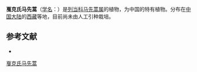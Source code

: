 {{Speciesbox
| name = 戛克氏马先蒿
| status = 
| status_system = 
| image =
| genus = Pedicularis
| species = garckeana
| authority = Prain.
}}

'''戛克氏马先蒿'''（[[学名|学名]]：{{lang|la|''Pedicularis garckeana''}}）是[[列当科|列当科]][[马先蒿属|马先蒿属]]的植物，为中国的特有植物。分布在[[中国大陆|中国大陆]]的[[西藏|西藏]]等地，目前尚未由人工引种栽培。

== 参考文献 ==
<div class="references-small">
* {{cite web| url =http://www.bioinfo.cn/db05/KmzwSpecies.php?action=view&id=21179| title =戛克氏马先蒿| work =《中国高等植物数据库全库》| publisher =中国科学院微生物研究所| author =昆明植物研究所| accessdate =2009-02-25| deadurl =yes| archiveurl =https://web.archive.org/web/20160305043719/http://www.bioinfo.cn/db05/KmzwSpecies.php?action=view&id=21179| archivedate =2016-03-05}}
</div>
{{Taxonbar|from=Q11075058}}

[[Category:马先蒿属|戛克氏马先蒿]]


{{植物小作品}}
